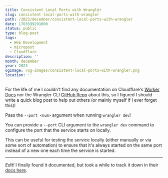 ```yaml
---
title: Consistent Local Ports with Wrangler
slug: consistent-local-ports-with-wrangler
path: /2023/december/consistent-local-ports-with-wrangler
date: 1703599291000
status: public
type: blog-post
tags:
  - Web Development
  - micropost
  - Cloudflare
description: ''
month: december
year: 2023
ogImage: /og-images/consistent-local-ports-with-wrangler.png
location: ''
---
```



For the life of me I couldn't find any documentation on Cloudflare's
[Worker Docs](https://developers.cloudflare.com/workers/) nor the Wrangler CLI
[GitHub Repo](https://github.com/cloudflare/workers-sdk) about this, so I
figured I should write a quick blog post to help out others (or mainly myself if
I ever forget this)!

<TLDR>

Pass the `--port <num>` argument when running `wrangler dev`!

</TLDR>

You can provide a `--port` CLI argument to the `wrangler dev` command to
configure the port that the service starts on locally.

This can be useful for testing the service locally (either manually or via some
sort of automation) to ensure that it's always started on the same port instead
of a new one each time the service is started.

---

_Edit!_ I finally found it documented, but took a while to track it down in
their
[docs here](https://developers.cloudflare.com/workers/wrangler/commands/#dev).

